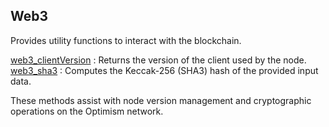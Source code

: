 
## Web3

Provides utility functions to interact with the blockchain.

[web3_clientVersion](/optimism-api/web3/web3_clientVersion) : Returns the version of the client used by the node. \
[web3_sha3](/optimism-api/web3/web3_sha3) : Computes the Keccak-256 (SHA3) hash of the provided input data.

These methods assist with node version management and cryptographic operations on the Optimism network.

<Space h={16} />
<GetStarted />